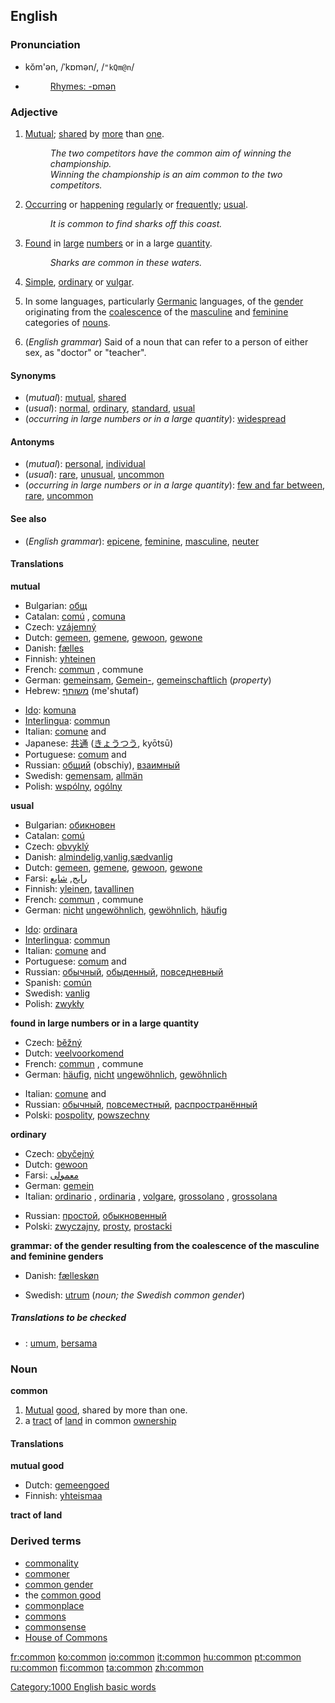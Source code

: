 ==English==

{{rank|town|dark|ye|438|common|subject|can't|ready}}

===Pronunciation===
*kŏm'ən, /ˈkɒmən/, /<tt>"kQm@n</tt>/
*{{audio|en-us-common.ogg|Audio (US)}}
*:[[Rhymes:English:-ɒmən|Rhymes: -ɒmən]]

===Adjective===
[[Category:1000 English basic words]]
{{en-ad2|'''common'''|'''[[commoner]] '''or''' more common'''|'''[[commonest]] '''or''' most common'''}}

#[[mutual|Mutual]]; [[share]]d by [[more]] than [[one]].
#:''The two competitors have the common aim of winning the championship.''
#:''Winning the championship is an aim common to the two competitors.''
#[[occur|Occur]]ring or [[happen]]ing [[regularly]] or [[frequently]]; [[usual]].
#:''It is common to find sharks off this coast.''
#[[found|Found]] in [[large]] [[number]]s or in a large [[quantity]].
#:''Sharks are common in these waters.''
#[[simple|Simple]], [[ordinary]] or [[vulgar]].
# {{grammar}} In some languages, particularly [[Germanic]] languages, of the [[gender]] originating from the [[coalescence]] of the [[masculine]] and [[feminine]] categories of [[noun]]s.
#(''English grammar'') Said of a noun that can refer to a person of either sex, as "doctor" or "teacher".

====Synonyms====
*(''mutual''): [[mutual]], [[shared]]
*(''usual''): [[normal]], [[ordinary]], [[standard]], [[usual]]
*(''occurring in large numbers or in a large quantity''): [[widespread]]

====Antonyms====
*(''mutual''): [[personal]], [[individual]]
*(''usual''): [[rare]], [[unusual]], [[uncommon]]
*(''occurring in large numbers or in a large quantity''): [[few and far between]], [[rare]], [[uncommon]]

====See also====
*(''English grammar''): [[epicene]], [[feminine]], [[masculine]], [[neuter]]

====Translations====
'''mutual'''
{{top}}
*Bulgarian: [[общ]] {{m}}
*Catalan: [[comú]] {{m}}, [[comuna]] {{f}}
*Czech: [[vzájemný]]
*Dutch: [[gemeen]], [[gemene]], [[gewoon]], [[gewone]]
*Danish: [[fælles]]
*Finnish: [[yhteinen]]
*French: [[commun#French|commun]] {{m}}, commune {{f}}
*German: [[gemeinsam]], [[Gemein-]], [[gemeinschaftlich]] (''property'')
*Hebrew: [[משותף]] (me'shutaf)
{{mid}}
*[[Ido]]: [[komuna]]
*[[Interlingua]]: [[commun#Interlingua|commun]]
*Italian: [[comune]] {{m}} and {{f}}
*Japanese: [[共通]] ([[きょうつう]], kyōtsū)
*Portuguese: [[comum]] {{m}} and {{f}}
*Russian: [[общий]] (obschiy), [[взаимный]]
*Swedish: [[gemensam]], [[allmän]]
*Polish: [[wspólny]], [[ogólny]] 
{{bottom}}

'''usual'''
{{top}}
*Bulgarian: [[обикновен]] {{m}}
*Catalan: [[comú]] {{m}}
*Czech: [[obvyklý]]
*Danish: [[almindelig]],[[vanlig]],[[sædvanlig]]
*Dutch: [[gemeen]], [[gemene]], [[gewoon]], [[gewone]]
*Farsi: [[رایج]], [[شایع]]
*Finnish: [[yleinen]], [[tavallinen]]
*French: [[commun]] {{m}}, commune {{f}}
*German: [[nicht]] [[ungewöhnlich]], [[gewöhnlich]], [[häufig]]
{{mid}}
*[[Ido]]: [[ordinara]]
*[[Interlingua]]: [[commun#Interlingua|commun]]
*Italian: [[comune]] {{m}} and {{f}}
*Portuguese: [[comum]] {{m}} and {{f}}
*Russian: [[обычный]], [[обыденный]], [[повседневный]]
*Spanish: [[común]]
*Swedish: [[vanlig]]
*Polish: [[zwykły]]
{{bottom}}

'''found in large numbers or in a large quantity'''
{{top}}
*Czech: [[běžný]]
*Dutch: [[veelvoorkomend]]
*French: [[commun#French|commun]] {{m}}, commune {{f}}
*German: [[häufig]], [[nicht]] [[ungewöhnlich]], [[gewöhnlich]]
{{mid}}
*Italian: [[comune]] {{m}} and {{f}}
*Russian: [[обычный]], [[повсеместный]], [[распространённый]]
*Polski: [[pospolity]], [[powszechny]]
{{bottom}}

'''ordinary'''
{{top}}
*Czech: [[obyčejný]]
*Dutch: [[gewoon]]
*Farsi: [[معمولی]]
*German: [[gemein]]
*Italian: [[ordinario]] {{m}}, [[ordinaria]] {{f}}, [[volgare]], [[grossolano]] {{m}}, [[grossolana]] {{f}}
{{mid}}
*Russian: [[простой]], [[обыкновенный]]
*Polski: [[zwyczajny]], [[prosty]], [[prostacki]]
{{bottom}}

'''grammar: of the gender resulting from the coalescence of the masculine and feminine genders'''
{{top}}
*Danish: [[fælleskøn]]
{{mid}}
*Swedish: [[utrum]] (''noun; the Swedish common gender'')
{{bottom}}

=====Translations to be checked=====
<!--Remove this section once all of the translations below have been moved into the tables above.-->
{{checktrans}}
*{{ttbc|Indonesian}}: [[umum]], [[sama|bersama]]

===Noun===
'''common'''

#[[mutual|Mutual]] [[good]], shared by more than one.
# a [[tract]] of [[land]] in common [[ownership]]

====Translations====
'''mutual good'''
{{top}}
*Dutch: [[gemeengoed]] {{n}}
*Finnish: [[yhteismaa]]
{{mid}}
{{bottom}}
'''tract of land'''

===Derived terms===
*[[commonality]]
*[[commoner]]
*[[common gender]]
*the [[common good]]
*[[commonplace]]
*[[commons]]
*[[commonsense]]
*[[House of Commons]]

[[fr:common]]
[[ko:common]]
[[io:common]]
[[it:common]]
[[hu:common]]
[[pt:common]]
[[ru:common]]
[[fi:common]]
[[ta:common]]
[[zh:common]]